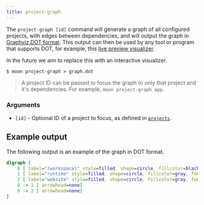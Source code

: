 ```yaml
---
title: project-graph
---
```


The `project-graph [id]` command will generate a graph of all configured projects, with edges
between dependencies, and will output the graph in
[Graphviz DOT format](https://graphviz.org/doc/info/lang.html). This output can then be used by any
tool or program that supports DOT, for example, this
[live preview visualizer](https://dreampuf.github.io/GraphvizOnline).

In the future we aim to replace this with an interactive visualizer.

```shell
$ moon project-graph > graph.dot
```

> A project ID can be passed to focus the graph to only that project and it's dependencies. For
> example, `moon project-graph app`.

### Arguments

- `[id]` - Optional ID of a project to focus, as defined in
  [`projects`](../config/workspace#projects).

## Example output

The following output is an example of the graph in DOT format.

```dot
digraph {
    0 [ label="(workspace)" style=filled, shape=circle, fillcolor=black, fontcolor=white]
    1 [ label="runtime" style=filled, shape=circle, fillcolor=gray, fontcolor=black]
    2 [ label="website" style=filled, shape=circle, fillcolor=gray, fontcolor=black]
    0 -> 1 [ arrowhead=none]
    0 -> 2 [ arrowhead=none]
}
```
